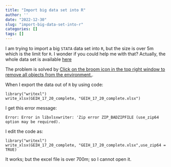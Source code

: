 ```yaml
---
title: "Import big data set into R"
author: ''
date: "2022-12-30"
slug: "import-big-data-set-into-r"
categories: []
tags: []
---
```

I am trying to import a big `STATA` data set into `R`, but the size is over 5m which is the limit for `R`. I wonder if you could help me with that? Actually, the whole data set is available [here](https://data.mendeley.com/datasets/kdx7bdwbrs/1)

The problem is solved by [ Click on the broom icon in the top right window to remove all objects from the environment.](https://tilburgsciencehub.com/building-blocks/prepare-your-data-for-analysis/data-preparation/large-datasets-r/).

When I export the data out of `R` by using code:
```
library("writexl")
write_xlsx(GEIH_17_20_complete, "GEIH_17_20_complete.xlsx")
```
I get this error message:

```
Error: Error in libxlsxwriter: 'Zip error ZIP_BADZIPFILE (use_zip64 option may be required).
```
I edit the code as:

```
library("writexl")
write_xlsx(GEIH_17_20_complete, "GEIH_17_20_complete.xlsx",use_zip64 = TRUE)
```
It works; but the excel file is over 700m; so I cannot open it.